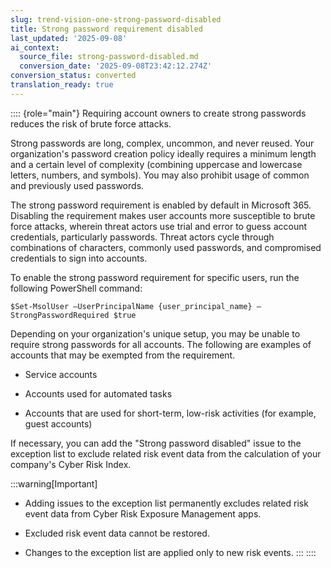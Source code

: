 ```yaml
---
slug: trend-vision-one-strong-password-disabled
title: Strong password requirement disabled
last_updated: '2025-09-08'
ai_context:
  source_file: strong-password-disabled.md
  conversion_date: '2025-09-08T23:42:12.274Z'
conversion_status: converted
translation_ready: true
---
```


:::: {role="main"}
Requiring account owners to create strong passwords reduces the risk of brute force attacks.

Strong passwords are long, complex, uncommon, and never reused. Your organization's password creation policy ideally requires a minimum length and a certain level of complexity (combining uppercase and lowercase letters, numbers, and symbols). You may also prohibit usage of common and previously used passwords.

The strong password requirement is enabled by default in Microsoft 365. Disabling the requirement makes user accounts more susceptible to brute force attacks, wherein threat actors use trial and error to guess account credentials, particularly passwords. Threat actors cycle through combinations of characters, commonly used passwords, and compromised credentials to sign into accounts.

To enable the strong password requirement for specific users, run the following PowerShell command:

`$Set-MsolUser –UserPrincipalName {user_principal_name} –StrongPasswordRequired $true`

Depending on your organization's unique setup, you may be unable to require strong passwords for all accounts. The following are examples of accounts that may be exempted from the requirement.

- Service accounts

- Accounts used for automated tasks

- Accounts that are used for short-term, low-risk activities (for example, guest accounts)

If necessary, you can add the "Strong password disabled" issue to the exception list to exclude related risk event data from the calculation of your company's Cyber Risk Index.

:::warning[Important]

- Adding issues to the exception list permanently excludes related risk event data from Cyber Risk Exposure Management apps.

- Excluded risk event data cannot be restored.

- Changes to the exception list are applied only to new risk events.
:::
::::
